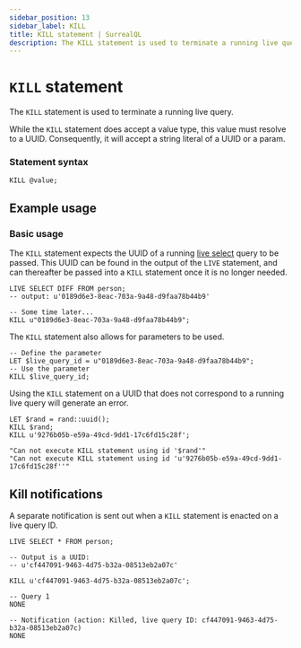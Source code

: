 ```yaml
---
sidebar_position: 13
sidebar_label: KILL
title: KILL statement | SurrealQL
description: The KILL statement is used to terminate a running live query.
---
```



# `KILL` statement

The `KILL` statement is used to terminate a running live query.

While the `KILL` statement does accept a value type, this value must resolve to a UUID. Consequently, it will accept a string literal of a UUID or a param.

### Statement syntax

```syntax title="SurrealQL Syntax"
KILL @value;
```

## Example usage

### Basic usage

The `KILL` statement expects the UUID of a running [live select](/docs/surrealql/statements/live) query to be passed. This UUID can be found in the output of the `LIVE` statement, and can thereafter be passed into a `KILL` statement once it is no longer needed.

```surql
LIVE SELECT DIFF FROM person;
-- output: u'0189d6e3-8eac-703a-9a48-d9faa78b44b9'

-- Some time later...
KILL u"0189d6e3-8eac-703a-9a48-d9faa78b44b9";
```

The `KILL` statement also allows for parameters to be used.

```surql
-- Define the parameter
LET $live_query_id = u"0189d6e3-8eac-703a-9a48-d9faa78b44b9";
-- Use the parameter
KILL $live_query_id;
```

Using the `KILL` statement on a UUID that does not correspond to a running live query will generate an error.

```surql
LET $rand = rand::uuid();
KILL $rand;
KILL u'9276b05b-e59a-49cd-9dd1-17c6fd15c28f';
```

```surql title="Output"
"Can not execute KILL statement using id '$rand'"
"Can not execute KILL statement using id 'u'9276b05b-e59a-49cd-9dd1-17c6fd15c28f''"
```

## Kill notifications

<Since v="v3.0.0-alpha.4" />

A separate notification is sent out when a `KILL` statement is enacted on a live query ID.

```surql
LIVE SELECT * FROM person;

-- Output is a UUID:
-- u'cf447091-9463-4d75-b32a-08513eb2a07c'

KILL u'cf447091-9463-4d75-b32a-08513eb2a07c';
```

```surql title="Output"
-- Query 1
NONE

-- Notification (action: Killed, live query ID: cf447091-9463-4d75-b32a-08513eb2a07c)
NONE
```
